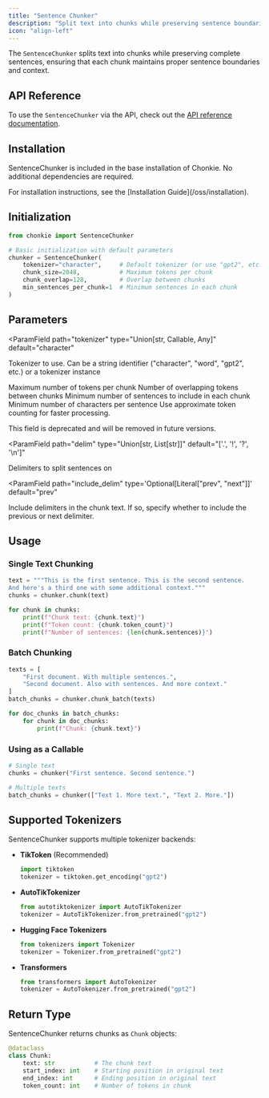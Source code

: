 ```yaml
---
title: "Sentence Chunker"
description: "Split text into chunks while preserving sentence boundaries"
icon: "align-left"
---
```


The `SentenceChunker` splits text into chunks while preserving complete sentences, ensuring that each chunk maintains proper sentence boundaries and context.

## API Reference

To use the `SentenceChunker` via the API, check out the [API reference documentation](../../api-reference/sentence-chunker).

## Installation

SentenceChunker is included in the base installation of Chonkie. No additional dependencies are required.

<Info>
  For installation instructions, see the [Installation
  Guide](/oss/installation).
</Info>

## Initialization

```python
from chonkie import SentenceChunker

# Basic initialization with default parameters
chunker = SentenceChunker(
    tokenizer="character",     # Default tokenizer (or use "gpt2", etc.)
    chunk_size=2048,           # Maximum tokens per chunk
    chunk_overlap=128,         # Overlap between chunks
    min_sentences_per_chunk=1  # Minimum sentences in each chunk
)
```

## Parameters

<ParamField
  path="tokenizer"
  type="Union[str, Callable, Any]"
  default="character"
>
  Tokenizer to use. Can be a string identifier ("character", "word", "gpt2",
  etc.) or a tokenizer instance
</ParamField>

<ParamField path="chunk_size" type="int" default="2048">
  Maximum number of tokens per chunk
</ParamField>

<ParamField path="chunk_overlap" type="int" default="0">
  Number of overlapping tokens between chunks
</ParamField>

<ParamField path="min_sentences_per_chunk" type="int" default="1">
  Minimum number of sentences to include in each chunk
</ParamField>

<ParamField path="min_characters_per_sentence" type="int" default="12">
  Minimum number of characters per sentence
</ParamField>

<ParamField path="approximate" type="bool" default="False">
  Use approximate token counting for faster processing. 
  
  <Warning>This field is deprecated and will be removed in future versions. </Warning>
</ParamField>

<ParamField
  path="delim"
  type="Union[str, List[str]]"
  default="['.', '!', '?', '\n']"
>
  Delimiters to split sentences on
</ParamField>

<ParamField
  path="include_delim"
  type='Optional[Literal["prev", "next"]]'
  default="prev"
>
  Include delimiters in the chunk text. If so, specify whether to include the
  previous or next delimiter.
</ParamField>

## Usage

### Single Text Chunking

```python
text = """This is the first sentence. This is the second sentence.
And here's a third one with some additional context."""
chunks = chunker.chunk(text)

for chunk in chunks:
    print(f"Chunk text: {chunk.text}")
    print(f"Token count: {chunk.token_count}")
    print(f"Number of sentences: {len(chunk.sentences)}")
```

### Batch Chunking

```python
texts = [
    "First document. With multiple sentences.",
    "Second document. Also with sentences. And more context."
]
batch_chunks = chunker.chunk_batch(texts)

for doc_chunks in batch_chunks:
    for chunk in doc_chunks:
        print(f"Chunk: {chunk.text}")
```

### Using as a Callable

```python
# Single text
chunks = chunker("First sentence. Second sentence.")

# Multiple texts
batch_chunks = chunker(["Text 1. More text.", "Text 2. More."])
```

## Supported Tokenizers

SentenceChunker supports multiple tokenizer backends:

- **TikToken** (Recommended)

  ```python
  import tiktoken
  tokenizer = tiktoken.get_encoding("gpt2")
  ```

- **AutoTikTokenizer**

  ```python
  from autotiktokenizer import AutoTikTokenizer
  tokenizer = AutoTikTokenizer.from_pretrained("gpt2")
  ```

- **Hugging Face Tokenizers**

  ```python
  from tokenizers import Tokenizer
  tokenizer = Tokenizer.from_pretrained("gpt2")
  ```

- **Transformers**
  ```python
  from transformers import AutoTokenizer
  tokenizer = AutoTokenizer.from_pretrained("gpt2")
  ```

## Return Type

SentenceChunker returns chunks as `Chunk` objects:

```python
@dataclass
class Chunk:
    text: str           # The chunk text
    start_index: int    # Starting position in original text
    end_index: int      # Ending position in original text
    token_count: int    # Number of tokens in chunk
```
